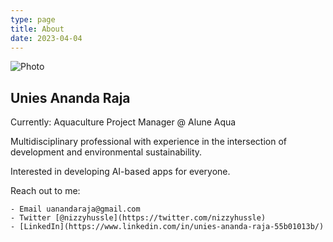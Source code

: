 ```yaml
---
type: page
title: About
date: 2023-04-04
---
```



<Image
  src="/images/unies.png"
  alt="Photo"
  width={200}
  height={200}
  priority
  className="next-image"
/>

## Unies Ananda Raja

Currently: Aquaculture Project Manager @ Alune Aqua

Multidisciplinary professional with experience in the intersection of development and environmental sustainability. 

Interested in developing AI-based apps for everyone.

Reach out to me: 
```
- Email uanandaraja@gmail.com
- Twitter [@nizzyhussle](https://twitter.com/nizzyhussle)
- [LinkedIn](https://www.linkedin.com/in/unies-ananda-raja-55b01013b/)
```